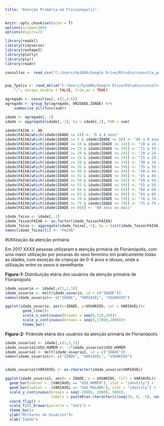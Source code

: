 ```yaml
---
title: "Atenção Primária em Florianópolis"
---
```


```r
knitr::opts_chunk$set(echo = T)
options(scipen=100)
options(digits=2)
```

```r
library(readxl)
library(tidyverse)
library(reshape2)
library(plotly)
library(plyr)
library(readr)
```

```r
consultas <- read_csv("C:/Users/hp1806/Google Drive/RStudio/consulta_por_idade_aps/consultas_idade_unidade.csv")


pop_fpolis <- read_delim("C:/Users/hp1806/Google Drive/RStudio/consulta_por_idade_aps/pop_fpolis.csv", 
    ";", escape_double = FALSE, trim_ws = TRUE)
```

```r
agregado <- consultas[, c(2,4:8)] 
agregado <- group_by(agregado, UNIDADE,IDADE) %>% 
    summarise_all(funs(sum))

idade <- agregado[,-1]
idade <- aggregate(idade[,-1], by = idade[,1], FUN = sum)

idade$FAIXA <- NA
idade$FAIXA[which(idade$IDADE <= 4)] <- "0 a 4 anos"
idade$FAIXA[which(idade$IDADE >= 5 & idade$IDADE <= 9)] <- "05 a 9 anos"
idade$FAIXA[which(idade$IDADE >= 10 & idade$IDADE <= 14)] <- "10 a 14 anos"
idade$FAIXA[which(idade$IDADE >= 15 & idade$IDADE <= 19)] <- "15 a 19 anos"
idade$FAIXA[which(idade$IDADE >= 20 & idade$IDADE <= 24)] <- "20 a 24 anos"
idade$FAIXA[which(idade$IDADE >= 25 & idade$IDADE <= 29)] <- "25 a 29 anos"
idade$FAIXA[which(idade$IDADE >= 30 & idade$IDADE <= 34)] <- "30 a 34 anos"
idade$FAIXA[which(idade$IDADE >= 35 & idade$IDADE <= 39)] <- "35 a 39 anos"
idade$FAIXA[which(idade$IDADE >= 40 & idade$IDADE <= 44)] <- "40 a 44 anos"
idade$FAIXA[which(idade$IDADE >= 45 & idade$IDADE <= 49)] <- "45 a 49 anos"
idade$FAIXA[which(idade$IDADE >= 50 & idade$IDADE <= 54)] <- "50 a 54 anos"
idade$FAIXA[which(idade$IDADE >= 55 & idade$IDADE <= 59)] <- "55 a 59 anos"
idade$FAIXA[which(idade$IDADE >= 60 & idade$IDADE <= 64)] <- "60 a 64 anos"
idade$FAIXA[which(idade$IDADE >= 65 & idade$IDADE <= 69)] <- "65 a 69 anos"
idade$FAIXA[which(idade$IDADE >= 70 & idade$IDADE <= 74)] <- "70 a 74 anos"
idade$FAIXA[which(idade$IDADE >= 75 & idade$IDADE <= 79)] <- "75 a 79 anos"
idade$FAIXA[which(idade$IDADE >= 80)] <- "80 anos ou mais"

idade_faixa <- idade[,-1]
idade_faixa$FAIXA <- as.factor(idade_faixa$FAIXA)
idade_faixa <- aggregate(idade_faixa[,-5], by = list(idade_faixa$FAIXA), FUN = sum)
names(idade_faixa)[1] <- "FAIXA"

```


#Utilização da atenção primária

Em 2017 XXXX pessoas utilizaram a atenção primária de Florianópolis, com uma maior utilização por pessoas do sexo feminino em praticamente todas as idades, com exceção de crianças de 0-4 anos e idosos, onde a utilização entre os sexos é semelhante.

**Figura-1:** Distribuição etária dos usuários da atenção primária de Florianópolis
```r
idade_usuario <- idade[,c(1,2,3)]
idade_usuario <- melt(idade_usuario, id = c("IDADE"))
names(idade_usuario)<- c("IDADE", "VARIAVEL", "USUARIOS")

ggplot(idade_usuario, aes(x=IDADE, y=USUARIOS, col = VARIAVEL))+
        geom_line()+
        scale_x_continuous(breaks = seq(0,120,10))+
        scale_y_continuous(breaks = seq(0,17000,1000))+
        theme_bw()


```


**Figura-2:** Pirâmide etária dos usuários da atenção primária de Florianópolis
```r

idade_usuario1 <- idade[,c(1,2,3)]
idade_usuario1$USU_HOMEM <- -1*idade_usuario1$USU_HOMEM
idade_usuario1 <- melt(idade_usuario1, id = c("IDADE"))
names(idade_usuario1)<- c("IDADE", "VARIAVEL", "USUARIOS")


idade_usuario1$VARIAVEL <- as.character(idade_usuario$VARIAVEL)

ggplot(idade_usuario1, aes(x = IDADE, y = USUARIOS, fill = VARIAVEL)) + 
  geom_bar(subset = .(VARIAVEL == "USU_HOMEM"), stat = "identity") + 
  geom_bar(subset = .(VARIAVEL == "USU_MULHER"), stat = "identity") + 
  scale_y_continuous(breaks = seq(-20000, 20000, 5000), 
                     labels = paste0(as.character(c(seq(20, 0, -5), seq(5, 20, 5))), "m")) + 
  coord_flip() + 
  scale_fill_brewer(palette = "Set1") + 
  theme_bw()+
  ylab("Milhares de Usuários")+
  xlab("Idade")


```

```r

```

```r

```










